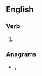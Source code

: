 ==English==

===Verb===
{{head|en|verb form}}

# {{en-past of|outrace}}

===Anagrams===
* {{l|en|aeroduct}}, {{l|en|educator}}